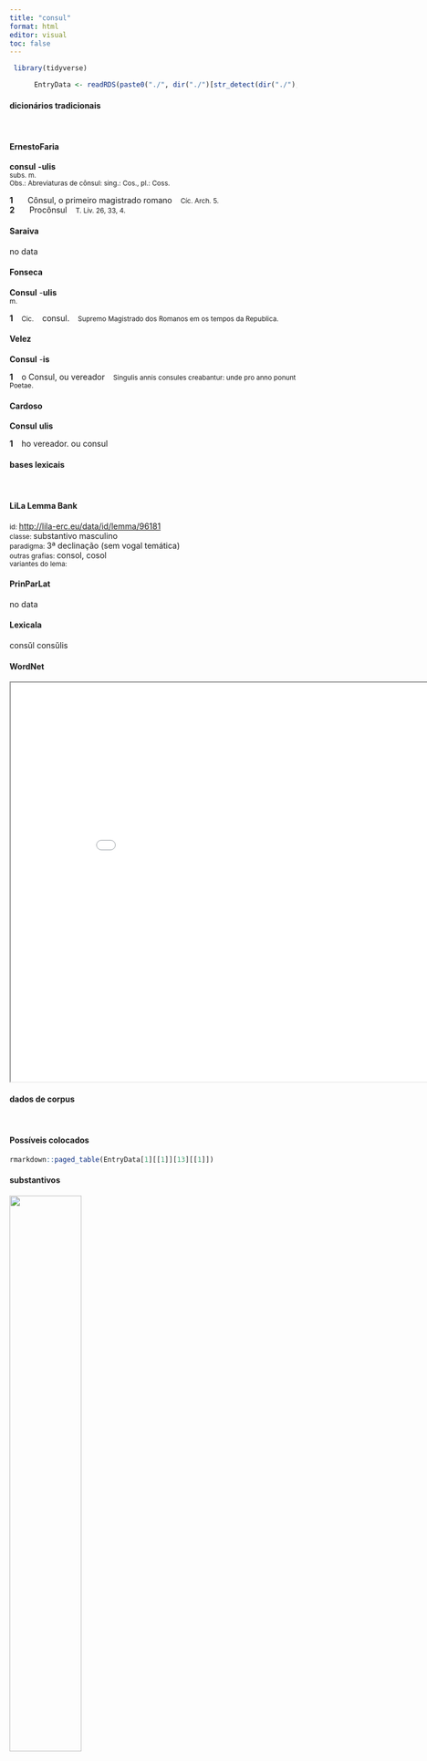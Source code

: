 ```yaml
---
title: "consul"
format: html
editor: visual
toc: false
---
```



```r
 library(tidyverse) 

      EntryData <- readRDS(paste0("./", dir("./")[str_detect(dir("./"), "_xx99-111-110-115-117-108xx_.rds")]))

```


#### dicionários tradicionais

&emsp;




::: panel-tabset

#### ErnestoFaria

<b>consul</b> <b>-ulis</b> <br> <small>subs. m.</small> <br> <small>Obs.: Abreviaturas de cônsul: sing.: Cos., pl.: Coss.</small>   <p> <b>1</b> &ensp; <small></small> &ensp; Cônsul, o primeiro magistrado romano &ensp; <small>Cíc. Arch. 5.</small> <br> <b>2</b> &ensp; <small></small> &ensp; Procônsul &ensp; <small>T. Lív. 26, 33, 4.</small> </p>




#### Saraiva

no data




#### Fonseca

<b>Consul</b> -<b>ulis</b> <br> <small>m.</small>   <p> <b>1</b> &ensp; <small>Cic.</small> &ensp; consul. &ensp; <small>Supremo Magistrado dos Romanos em os tempos da Republica.</small> </p>




#### Velez

<b>Consul</b> -<b>is</b>   <p> <b>1</b> &ensp; o Consul, ou vereador &ensp; <small>Singulis annis consules creabantur: unde pro anno ponunt Poetae.</small> </p>




#### Cardoso

<b>Consul</b> <b>ulis</b>   <p> <b>1</b> &ensp; ho vereador. ou consul </p>


:::



#### bases lexicais

&emsp;






::: panel-tabset

#### LiLa Lemma Bank

<small> id: </small> <a href=' http://lila-erc.eu/data/id/lemma/96181 ' target="_blank"> http://lila-erc.eu/data/id/lemma/96181 </a> <br>
<small> classe: </small> substantivo masculino   <br>
<small> paradigma: </small> 3ª declinação (sem vogal temática) <br>
<small> outras grafias: </small> consol, cosol <br>
<small> variantes do lema: </small>  <br>





#### PrinParLat

no data




#### Lexicala

consŭl 
 consŭlis




#### WordNet

<iframe width='900' height='700' src='Media/Tree__xx99-111-110-115-117-108xx__sem_type_lexemes_pt.html'>

</iframe>


:::



#### dados de corpus

&emsp;




::: panel-tabset

#### Possíveis colocados

```r

rmarkdown::paged_table(EntryData[1][[1]][13][[1]])

```


#### substantivos

![](./Media/wordcloud__xx99-111-110-115-117-108xx__BY_collocate_scoreSUBST.webp){width=50% fig-alt='This chart plots collocate by scoreSUBST, for the headword consul here are all the values plotted: collocate: designo; scoreSUBST: 0. collocate: Piso; scoreSUBST: 0. collocate: hirtius; scoreSUBST: 0. collocate: duo; scoreSUBST: 0. collocate: imperator; scoreSUBST: 2. collocate: Messalla; scoreSUBST: 0. collocate: declaro; scoreSUBST: 0. collocate: interficio; scoreSUBST: 0. collocate: iussus; scoreSUBST: 2. collocate: hortensius; scoreSUBST: 0. collocate: iterum; scoreSUBST: 0. collocate: Antonius; scoreSUBST: 0. collocate: insidiae; scoreSUBST: 2. collocate: habeo; scoreSUBST: 0. collocate: relinquo; scoreSUBST: 0. collocate: primum; scoreSUBST: 0. collocate: sum; scoreSUBST: 0'}




#### adjetivos

![](./Media/wordcloud__xx99-111-110-115-117-108xx__BY_collocate_scoreADJ.webp){width=50% fig-alt='This chart plots collocate by scoreADJ, for the headword consul here are all the values plotted: collocate: designo; scoreADJ: 0. collocate: Piso; scoreADJ: 0. collocate: hirtius; scoreADJ: 3. collocate: duo; scoreADJ: 0. collocate: imperator; scoreADJ: 0. collocate: Messalla; scoreADJ: 0. collocate: declaro; scoreADJ: 0. collocate: interficio; scoreADJ: 0. collocate: iussus; scoreADJ: 0. collocate: hortensius; scoreADJ: 2. collocate: iterum; scoreADJ: 0. collocate: Antonius; scoreADJ: 0. collocate: insidiae; scoreADJ: 0. collocate: habeo; scoreADJ: 0. collocate: relinquo; scoreADJ: 0. collocate: primum; scoreADJ: 0. collocate: sum; scoreADJ: 0'}




#### verbos

![](./Media/wordcloud__xx99-111-110-115-117-108xx__BY_collocate_scoreVERBO.webp){width=50% fig-alt='This chart plots collocate by scoreVERBO, for the headword consul here are all the values plotted: collocate: designo; scoreVERBO: 5. collocate: Piso; scoreVERBO: 0. collocate: hirtius; scoreVERBO: 0. collocate: duo; scoreVERBO: 0. collocate: imperator; scoreVERBO: 0. collocate: Messalla; scoreVERBO: 0. collocate: declaro; scoreVERBO: 2. collocate: interficio; scoreVERBO: 2. collocate: iussus; scoreVERBO: 0. collocate: hortensius; scoreVERBO: 0. collocate: iterum; scoreVERBO: 0. collocate: Antonius; scoreVERBO: 0. collocate: insidiae; scoreVERBO: 0. collocate: habeo; scoreVERBO: 2. collocate: relinquo; scoreVERBO: 2. collocate: primum; scoreVERBO: 0. collocate: sum; scoreVERBO: 1'}




#### advérbios

![](./Media/wordcloud__xx99-111-110-115-117-108xx__BY_collocate_scoreADV.webp){width=50% fig-alt='This chart plots collocate by scoreADV, for the headword consul here are all the values plotted: collocate: designo; scoreADV: 0. collocate: Piso; scoreADV: 0. collocate: hirtius; scoreADV: 0. collocate: duo; scoreADV: 0. collocate: imperator; scoreADV: 0. collocate: Messalla; scoreADV: 0. collocate: declaro; scoreADV: 0. collocate: interficio; scoreADV: 0. collocate: iussus; scoreADV: 0. collocate: hortensius; scoreADV: 0. collocate: iterum; scoreADV: 2. collocate: Antonius; scoreADV: 0. collocate: insidiae; scoreADV: 0. collocate: habeo; scoreADV: 0. collocate: relinquo; scoreADV: 0. collocate: primum; scoreADV: 2. collocate: sum; scoreADV: 0'}




#### preposições e conjunções

![](./Media/wordcloud__xx99-111-110-115-117-108xx__BY_collocate_scoreFUNC.webp){width=50% fig-alt='This chart plots collocate by scoreFUNC, for the headword consul here are all the values plotted: collocate: designo; scoreFUNC: 0. collocate: Piso; scoreFUNC: 0. collocate: hirtius; scoreFUNC: 0. collocate: duo; scoreFUNC: 0. collocate: imperator; scoreFUNC: 0. collocate: Messalla; scoreFUNC: 0. collocate: declaro; scoreFUNC: 0. collocate: interficio; scoreFUNC: 0. collocate: iussus; scoreFUNC: 0. collocate: hortensius; scoreFUNC: 0. collocate: iterum; scoreFUNC: 0. collocate: Antonius; scoreFUNC: 0. collocate: insidiae; scoreFUNC: 0. collocate: habeo; scoreFUNC: 0. collocate: relinquo; scoreFUNC: 0. collocate: primum; scoreFUNC: 0. collocate: sum; scoreFUNC: 0'}


:::



::: panel-tabset

#### ExemplosTraduzidos

<p> fortasse accedent etiam <b>consules</b> designati <br> <small> Cic.Att.4.15.9 <br> Talvez venham também os cônsules designados. <small> [JDD] </small> </small> </p>
; <p> cum haec leges habebimus <b>consules</b> <br> <small> Cic.Att.5.12.2 <br> Quando estiveres lendo isto, teremos cônsules. <small> [JDD] </small> </small> </p>
; <p> Metellus tuus est egregius <b>consul</b> <br> <small> Cic.Att.1.20.5 <br> Teu Metelo é um cônsul excelente. <small> [JDD] </small> </small> </p>
; <p> Kal Ianuariis Marco Messalla Marco Pisone <b>consulibus</b> <br> <small> Cic.Att.1.12.4 <br> Em 1 de Janeiro, sob o consulado de Marco Messala e Marco Pisão. <small> [JDD, de outra edição] </small> </small> </p>
; <p> Pisonem <b>consulem</b> nulla in re consistere umquam sum passus <br> <small> Cic.Att.1.16.8 <br> não mais permiti que o cônsul Pisão se firmasse em coisa alguma. <small> [JDD] </small> </small> </p>
; <p> est <b>consul</b> φιλόπατρις et ut semper iudicavi natura bonus <br> <small> Cic.Att.2.1.4 <br> Ele é um cônsul patriota e, como sempre julguei, bom por natureza. <small> [JDD] </small> </small> </p>
; <p> quibus rebus confectis omnia propere per nuntios <b>consuli</b> declarantur <br> <small> Sal.Cat.46.1 <br> Concluídas essas coisas, tudo é rapidamente anunciado ao cônsul por meio de mensageiros. <small> [JDD] </small> </small> </p>
; <p> an quia non condemnaui sententia mea duo <b>consules</b> sum reprehendendus <br> <small> Cic.Dom.9 <br> 9 Por acaso devo ser repreendido porque não condenei com meu parecer os dois cônsules? <small> [JDD] </small> </small> </p>
; <p> initium mihi operis Seruius Galba iterum Titus Uinius <b>consules</b> erunt <br> <small> Tac.Hist.1.1.1 <br> O consulado de Sérvio Galba pela segunda vez e de Tito Vínio será o início de minha obra. <small> [JDD] </small> </small> </p>
; <p> si <b>consul</b> Antonius Brutus hostis si conseruator rei publicae Brutus hostis Antonius <br> <small> Cic.Phil.4.8.4 <br> Se Antônio é o cônsul, Bruto é o inimigo; se Bruto é o salvador da república, o inimigo é Antônio. <small> [JDD] </small> </small> </p>
; <p> nam si ille non hostis hos qui <b>consulem</b> reliquerunt hostis necesse est iudicemus <br> <small> Cic.Phil.4.5.8 <br> Pois, se ele não é inimigo, é inevitável que consideremos inimigos estes que o abandonaram, sendo ele cônsul. <small> [JDD, de outra edição] </small> </small> </p>
; <p> quid igitur profectus est uir fortissimus meus conlega et familiaris A. Hirtius <b>consul</b> <br> <small> Cic.Phil.7.12.1 <br> Por que, então, esse homem valorosíssimo, meu colega e amigo íntimo, o cônsul Aulo Hírcio partiu? <small> [JDD] </small> </small> </p>
; <p> igitur comitiis habitis <b>consules</b> declarantur M. Tullius et C. Antonius quod factum primo popularis coniurationis concusserat <br> <small> Sal.Cat.24.1 <br> Portanto, realizadas as eleições, são declarados cônsules Marco Túlio e Caio Antônio. Esse fato tinha inicialmente abalado os partidários da conjuração. <small> [JDD] </small> </small> </p>
; <p> hic pagus unus cum domo exisset patrum nostrorum memoria L. Cassium <b>consulem</b> interfecerat et eius exercitum sub iugum miserat <br> <small> Caes.Gal.1.12.5 <br> Este mesmo cantão, quando saía de sua pátria, no tempo de nossos pais, matara o cônsul L. Cassio e fizera seu exército passar sob o jugo. <small> [JDD] </small> </small> </p>
; <p> habetis <b>consulem</b> ex plurimis periculis et insidiis atque ex media morte non ad uitam suam sed ad salutem uestram reseruatum <br> <small> Cic.Catil.4.18.3 <br> Tendes um cônsul salvaguardado de muitíssimos perigos e ciladas e do meio da morte não para sua própria vida, mas para a vossa salvação. <small> [JDD] </small> </small> </p>
; <p> negat hoc D. Brutus imperator <b>consul</b> designatus natus rei publicae ciuis negat Gallia negat cuncta Italia negat senatus negatis uos <br> <small> Cic.Phil.4.9.6 <br> Nega que ele seja cônsul Décimo Bruto, general, cônsul eleito, cidadão nascido para a república, a Gália nega, a Itália toda nega, o senado nega, vós negais. <small> [JDD] </small> </small> </p>
; <p> ad mortem te Catilina duci iussu <b>consulis</b> iam pridem oportebat in te conferri pestem quam tu in nos omnis iam diu machinaris <br> <small> Cic.Catil.1.2.6 <br> Há muito já convinha que tu, Catilina, fosses levado para a morte por ordem do cônsul, que contra ti fosse aplicado o flagelo que contra todos nós já há muito tu maquinas. <small> [JDD, de outra edição] </small> </small> </p>
; <p> in eo esse haec commoda primum M. Metellum amicissimum deinde Hortensium <b>consulem</b> neque Hortensium solum sed etiam Q. Metellum qui quam isti sit amicus attendite dedit enim praerogatiuam suae uoluntatis eius modi ut isti pro praerogatiuis iam reddidisse uideatur <br> <small> Cic.Ver.1.26 <br> Nisso havia estas vantagens: em primeiro lugar, Marco Metelo era amicíssimo seu, depois Hortênsio seria cônsul e não somente Hortênsio, mas também Quinto Metelo, o qual vede bem o quanto é amigo desse sujeito; pois ele lhe deu a prerrogativa de sua vontade de um modo que parece já ter devolvido a esse sujeito pelas prerrogativas centuriais. <small> [JDD] </small> </small> </p>





#### Frequência por autor

![](./Media/barchart__xx99-111-110-115-117-108xx__lemma_BY_author_Frequencies.webp){width=50% fig-alt='This charts plots the frequency of lemma by author_Frequencies. The Sallustius subcorpus registers the highest normalized frequency, with the value of 29.68 and an absolute frequency of 32. The Suetonius subcorpus follows, with a normalized frequency of 11.03 and an absolute frequency of 1. the subcorpus with the least normalized frequency is Ovidius with the normalized value of 0 and an absolute freqeuncy of 0. here are all the values: subcorpus: Caesar ; normalized frequency: 8 ; absolute frequency: 3.0213762368759. subcorpus: Cicero ; normalized frequency: 309 ; absolute frequency: 19.2494580249682. subcorpus: Horatius ; normalized frequency: 1 ; absolute frequency: 0.888020602077968. subcorpus: Ovidius ; normalized frequency: 0 ; absolute frequency: 0. subcorpus: Phaedrus ; normalized frequency: 0 ; absolute frequency: 0. subcorpus: Sallustius ; normalized frequency: 32 ; absolute frequency: 29.681847695019. subcorpus: Seneca ; normalized frequency: 1 ; absolute frequency: 0.186633321513223. subcorpus: Suetonius ; normalized frequency: 1 ; absolute frequency: 11.0253583241455. subcorpus: Tacitus ; normalized frequency: 6 ; absolute frequency: 20.5973223480947. subcorpus: Vergilius ; normalized frequency: 0 ; absolute frequency: 0. subcorpus: Hieronymus ; normalized frequency: 0 ; absolute frequency: 0'}




#### Frequência por gênero

![](./Media/barchart__xx99-111-110-115-117-108xx__lemma_BY_genre_Frequencies.webp){width=50% fig-alt='This charts plots the frequency of lemma by genre_Frequencies. The Prosa.oratória subcorpus registers the highest normalized frequency, with the value of 20.64 and an absolute frequency of 215. The Prosa.oratória subcorpus follows, with a normalized frequency of 20.64 and an absolute frequency of 215. the subcorpus with the least normalized frequency is Poesia.didática with the normalized value of 0 and an absolute freqeuncy of 0. here are all the values: subcorpus: Prosa.histórica ; normalized frequency: 47 ; absolute frequency: 11.4413690693542. subcorpus: Prosa.filosófica ; normalized frequency: 25 ; absolute frequency: 4.1185482940973. subcorpus: Prosa.oratória ; normalized frequency: 215 ; absolute frequency: 20.642708323332. subcorpus: Prosa.epistolográfica ; normalized frequency: 70 ; absolute frequency: 18.5484512043244. subcorpus: Poesia.lírica ; normalized frequency: 1 ; absolute frequency: 0.84125515268781. subcorpus: Poesia.didática ; normalized frequency: 0 ; absolute frequency: 0. subcorpus: Poesia.trágica ; normalized frequency: 0 ; absolute frequency: 0. subcorpus: Poesia.épica ; normalized frequency: 0 ; absolute frequency: 0. subcorpus: Prosa.ficcional ; normalized frequency: 0 ; absolute frequency: 0'}




#### Frequência por século

![](./Media/barchart__xx99-111-110-115-117-108xx__lemma_BY_period_Frequencies.webp){width=50% fig-alt='This charts plots the frequency of lemma by period_Frequencies. The II.d.C. subcorpus registers the highest normalized frequency, with the value of 18.32 and an absolute frequency of 7. The I.a.C. subcorpus follows, with a normalized frequency of 16.29 and an absolute frequency of 350. the subcorpus with the least normalized frequency is IV.d.C. with the normalized value of 0 and an absolute freqeuncy of 0. here are all the values: subcorpus: I.a.C. ; normalized frequency: 350 ; absolute frequency: 16.29043518734. subcorpus: I.d.C. ; normalized frequency: 1 ; absolute frequency: 0.152975370965275. subcorpus: II.d.C. ; normalized frequency: 7 ; absolute frequency: 18.3246073298429. subcorpus: IV.d.C. ; normalized frequency: 0 ; absolute frequency: 0'}


:::

